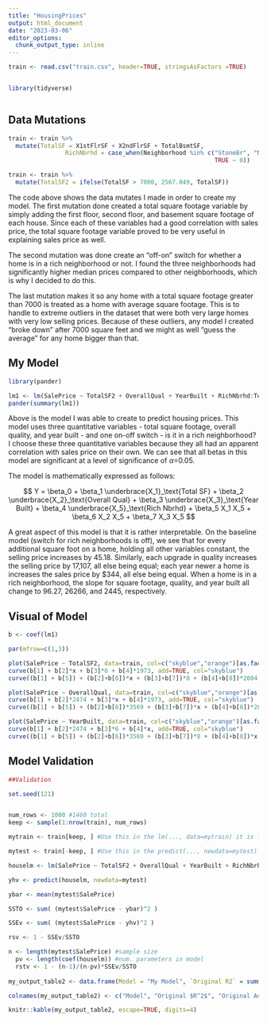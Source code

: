 ---
title: "HousingPrices"
output: html_document
date: "2023-03-06"
editor_options: 
  chunk_output_type: inline
---

```{r setup, include=FALSE}
train <- read.csv("train.csv", header=TRUE, stringsAsFactors =TRUE)


library(tidyverse)



```

## Data Mutations
```{r}

train <- train %>%
  mutate(TotalSF = X1stFlrSF + X2ndFlrSF + TotalBsmtSF,
                RichNbrhd = case_when(Neighborhood %in% c("StoneBr", "NridgHt", "NoRidge") ~ 1,
                                                          TRUE ~ 0))

train <- train %>%
  mutate(TotalSF2 = ifelse(TotalSF > 7000, 2567.049, TotalSF))

```

The code above shows the data mutates I made in order to create my model. The first mutation done created a total square footage variable by simply adding the first floor, second floor, and basement square footage of each house. Since each of these variables had a good correlation with sales price, the total square footage variable proved to be very useful in explaining sales price as well.

The second mutation was done create an "off-on" switch for whether a home is in a rich neighborhood or not. I found the three neighborhoods had significantly higher median prices compared to other neighborhoods, which is why I decided to do this.

The last mutation makes it so any home with a total square footage greater than 7000 is treated as a home with average square footage. This is to handle to extreme outliers in the dataset that were both very large homes with very low selling prices. Because of these outliers, any model I created "broke down" after 7000 square feet and we might as well "guess the average" for any home bigger than that.

## My Model

```{r}
library(pander)

lm1 <- lm(SalePrice ~ TotalSF2 + OverallQual + YearBuilt + RichNbrhd:TotalSF2 + RichNbrhd + RichNbrhd:OverallQual + RichNbrhd:YearBuilt , data=train)
pander(summary(lm1))

```

Above is the model I was able to create to predict housing prices. This model uses three quantitative variables - total square footage, overall quality, and year built - and one on-off switch - is it in a rich neighborhood? I choose these three quantitative variables because they all had an apparent correlation with sales price on their own. We can see that all betas in this model are significant at a level of significance of $\alpha$=0.05.

The model is mathematically expressed as follows:

$$
Y = \beta_0 + \beta_1 \underbrace{X_1}_\text{Total SF} + \beta_2 \underbrace{X_2}_\text{Overall Qual} + \beta_3 \underbrace{X_3}_\text{Year Built} + \beta_4 \underbrace{X_5}_\text{Rich Nbrhd} + \beta_5 X_1 X_5 + \beta_6 X_2 X_5 + \beta_7 X_3 X_5 
$$

A great aspect of this model is that it is rather interpretable. On the baseline model (switch for rich neighborhoods is off), we see that for every additional square foot on a home, holding all other variables constant, the selling price increases by 45.18. Similarly, each upgrade in quality increases the selling price by 17,107, all else being equal; each year newer a home is increases the sales price by $344, all else being equal. When a home is in a rich neighborhood, the slope for square footage, quality, and year built all change to 96.27, 26266, and 2445, respectively. 

## Visual of Model

```{r}
b <- coef(lm1)

par(mfrow=c(1,3))

plot(SalePrice ~ TotalSF2, data=train, col=c("skyblue","orange")[as.factor(RichNbrhd)], main="Square Footage Dimension")
curve(b[1] + b[2]*x + b[3]*6 + b[4]*1973, add=TRUE, col="skyblue")
curve((b[1] + b[5]) + (b[2]+b[6])*x + (b[3]+b[7])*8 + (b[4]+b[8])*2004, add=TRUE, col="orange")

plot(SalePrice ~ OverallQual, data=train, col=c("skyblue","orange")[as.factor(RichNbrhd)], main="Ovl Quality Dimension")
curve(b[1] + b[2]*2474 + b[3]*x + b[4]*1973, add=TRUE, col="skyblue")
curve((b[1] + b[5]) + (b[2]+b[6])*3569 + (b[3]+b[7])*x + (b[4]+b[8])*2004, add=TRUE, col="orange")

plot(SalePrice ~ YearBuilt, data=train, col=c("skyblue","orange")[as.factor(RichNbrhd)], main="Year Built Dimension")
curve(b[1] + b[2]*2474 + b[3]*6 + b[4]*x, add=TRUE, col="skyblue")
curve((b[1] + b[5]) + (b[2]+b[6])*3569 + (b[3]+b[7])*8 + (b[4]+b[8])*x, add=TRUE, col="orange")

```



## Model Validation

```{r}
##Validation

set.seed(121)


num_rows <- 1000 #1460 total
keep <- sample(1:nrow(train), num_rows)

mytrain <- train[keep, ] #Use this in the lm(..., data=mytrain) it is like "rbdata"

mytest <- train[-keep, ] #Use this in the predict(..., newdata=mytest) it is like "rbdata2"

houselm <- lm(SalePrice ~ TotalSF2 + OverallQual + YearBuilt + RichNbrhd:TotalSF2 + RichNbrhd + RichNbrhd:OverallQual + RichNbrhd:YearBuilt , data=train)

yhv <- predict(houselm, newdata=mytest)

ybar <- mean(mytest$SalePrice)

SSTO <- sum( (mytest$SalePrice - ybar)^2 )

SSEv <- sum( (mytest$SalePrice - yhv)^2 )

rsv <- 1 - SSEv/SSTO

n <- length(mytest$SalePrice) #sample size
  pv <- length(coef(houselm)) #num. parameters in model
  rstv <- 1 - (n-1)/(n-pv)*SSEv/SSTO
  
my_output_table2 <- data.frame(Model = "My Model", `Original R2` = summary(houselm)$r.squared, `Orig. Adj. R-squared` = summary(houselm)$adj.r.squared, `Validation R-squared` = rsv, `Validation Adj. R^2` = rstv)

colnames(my_output_table2) <- c("Model", "Original $R^2$", "Original Adj. $R^2$", "Validation $R^2$", "Validation Adj. $R^2$")

knitr::kable(my_output_table2, escape=TRUE, digits=4)

```